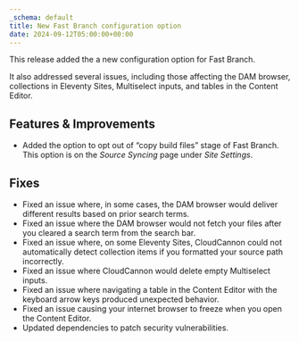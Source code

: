 ```yaml
---
_schema: default
title: New Fast Branch configuration option
date: 2024-09-12T05:00:00+00:00
---
```

This release added the a new configuration option for Fast Branch.

It also addressed several issues, including those affecting the DAM browser, collections in Eleventy Sites, Multiselect inputs, and tables in the Content Editor.

## Features & Improvements

* Added the option to opt out of “copy build files” stage of Fast Branch. This option is on the *Source Syncing* page under *Site Settings*.

## Fixes

* Fixed an issue where, in some cases, the DAM browser would deliver different results based on prior search terms.
* Fixed an issue where the DAM browser would not fetch your files after you cleared a search term from the search bar.
* Fixed an issue where, on some Eleventy Sites, CloudCannon could not automatically detect collection items if you formatted your source path incorrectly.
* Fixed an issue where CloudCannon would delete empty Multiselect inputs.
* Fixed an issue where navigating a table in the Content Editor with the keyboard arrow keys produced unexpected behavior.
* Fixed an issue causing your internet browser to freeze when you open the Content Editor.
* Updated dependencies to patch security vulnerabilities.